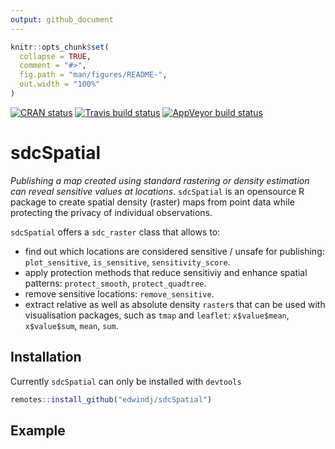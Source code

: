 ```yaml
---
output: github_document
---
```


<!-- README.md is generated from README.Rmd. Please edit that file -->

```r
knitr::opts_chunk$set(
  collapse = TRUE,
  comment = "#>",
  fig.path = "man/figures/README-",
  out.width = "100%"
)
```
[![CRAN status](https://www.r-pkg.org/badges/version/sdcSpatial)](https://cran.r-project.org/package=sdcSpatial)
[![Travis build status](https://travis-ci.org/edwindj/sdcSpatial.svg?branch=master)](https://travis-ci.org/edwindj/sdcSpatial) 
[![AppVeyor build status](https://ci.appveyor.com/api/projects/status/github/edwindj/sdcSpatial?branch=master&svg=true)](https://ci.appveyor.com/project/edwindj/sdcSpatial)

# sdcSpatial

_Publishing a map created using standard rastering or density estimation can reveal sensitive values at locations_.
`sdcSpatial` is an opensource R package to create spatial density (raster) maps from point data while protecting the privacy of individual observations. 

`sdcSpatial` offers a `sdc_raster` class that allows to:

- find out which locations are considered sensitive / unsafe for publishing: `plot_sensitive`, `is_sensitive`, `sensitivity_score`.
- apply protection methods that reduce sensitiviy and enhance spatial patterns: `protect_smooth`, `protect_quadtree`.
- remove sensitive locations: `remove_sensitive`.
- extract relative as well as absolute density `raster`s that can be used with visualisation packages, such as `tmap` and `leaflet`: `x$value$mean`, `x$value$sum`, `mean`, `sum`.

## Installation

Currently `sdcSpatial` can only be installed with `devtools`

``` r
remotes::install_github("edwindj/sdcSpatial")
```

## Example

```r
```
